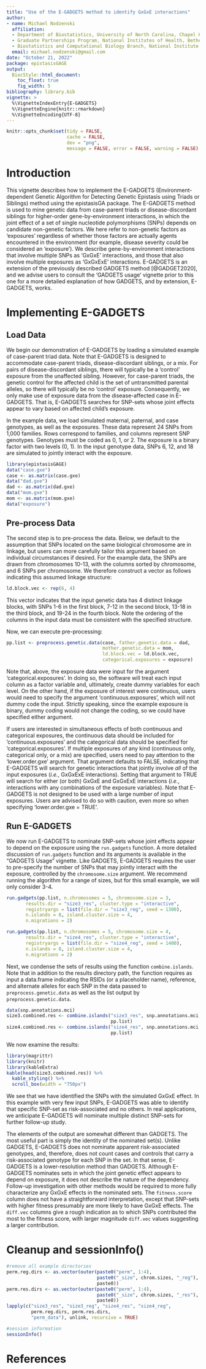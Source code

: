 ```yaml
---
title: "Use of the E-GADGETS method to identify GxGxE interactions"
author: 
- name: Michael Nodzenski
  affiliation: 
  - Department of Biostatistics, University of North Carolina, Chapel Hill, NC
  - Graduate Partnerships Program, National Institutes of Health, Bethesda, MD
  - Biostatistics and Computational Biology Branch, National Institute of Environmental Health Sciences, Research Triangle Park, NC
  email: michael.nodzenski@gmail.com
date: "October 21, 2022"
package: epistasisGAGE
output: 
  BiocStyle::html_document:
    toc_float: true
    fig_width: 5
bibliography: library.bib
vignette: >
  %\VignetteIndexEntry{E-GADGETS}
  %\VignetteEngine{knitr::rmarkdown}
  %\VignetteEncoding{UTF-8}  
---
```


```r
knitr::opts_chunk$set(tidy = FALSE,
                      cache = FALSE,
                      dev = "png",
                      message = FALSE, error = FALSE, warning = FALSE)
```	

# Introduction 

This vignette describes how to implement the E-GADGETS (Environment-dependent Genetic Algorithm for Detecting Genetic Epistasis using Triads or Siblings) method using the epistasisGA package. The E-GADGETS method is used to mine genetic data from case-parent triads or disease-discordant siblings for higher-order gene-by-environment interactions, in which the joint effect of a set of single nucleotide polymorphisms (SNPs) depends on candidate non-genetic factors. We here refer to non-genetic factors as 'exposures' regardless of whether those factors are actually agents encountered in the environment (for example, disease severity could be considered an 'exposure'). We describe gene-by-environment interactions that involve multiple SNPs as 'GxGxE' interactions, and those that also involve multiple exposures as 'GxGxExE' interactions. E-GADGETS is an extension of the previously described GADGETS method [@GADGET2020], and we advise users to consult the 'GADGETS usage' vignette prior to this one for a more detailed explanation of how GADGETS, and by extension, E-GADGETS, works. 

# Implementing E-GADGETS

## Load Data

We begin our demonstration of E-GADGETS by loading a simulated example of case-parent triad data. Note that E-GADGETS is designed to accommodate case-parent triads, disease-discordant siblings, or a mix. For pairs of disease-discordant siblings, there will typically be a 'control' exposure from the unaffected sibling. However, for case-parent triads, the genetic control for the affected child is the set of untransmitted parental alleles, so there will typically be no 'control' exposure. Consequently, we only make use of exposure data from the disease-affected case in E-GADGETS. That is, E-GADGETS searches for SNP-sets whose joint effects appear to vary based on affected child's exposure. 

In the example data, we load simulated maternal, paternal, and case genotypes, as well as the exposures. These data represent 24 SNPs from 1,000 families. Rows correspond to families, and columns represent SNP genotypes. Genotypes must be coded as 0, 1, or 2. The exposure is a binary factor with two levels (0, 1). In the input genotype data, SNPs 6, 12, and 18 are simulated to jointly interact with the exposure. 

```r
library(epistasisGAGE)
data("case.gxe")
case <- as.matrix(case.gxe)
data("dad.gxe")
dad <- as.matrix(dad.gxe)
data("mom.gxe")
mom <- as.matrix(mom.gxe)
data("exposure")
```

## Pre-process Data

The second step is to pre-process the data. Below, we default to the assumption that SNPs located on the same biological chromosome are in linkage, but users can more carefully tailor this argument based on individual circumstances if desired. For the example data, the SNPs are drawn from chromosomes 10-13, with the columns sorted by chromosome, and 6 SNPs per chromosome. We therefore construct a vector as follows indicating this assumed linkage structure:

```r
ld.block.vec <- rep(6, 4)
```

This vector indicates that the input genetic data has 4 distinct linkage blocks, with SNPs 1-6 in the first block, 7-12 in the second block, 13-18 in the third block, and 19-24 in the fourth block. Note the ordering of the columns in the input data must be consistent with the specified structure.

Now, we can execute pre-processing:

```r
pp.list <- preprocess.genetic.data(case, father.genetic.data = dad,
                                   mother.genetic.data = mom,
                                   ld.block.vec = ld.block.vec, 
                                   categorical.exposures = exposure)
```

Note that, above, the exposure data were input for the argument 'categorical.exposures'. In doing so, the software will treat each input column as a factor variable and, ultimately, create dummy variables for each level. On the other hand, if the exposure of interest were continuous, users would need to specify the argument 'continuous.exposures', which will not dummy code the input. Strictly speaking, since the example exposure is binary, dummy coding would not change the coding, so we could have specified either argument.

If users are interested in simultaneous effects of both continuous and categorical exposures, the continuous data should be included for 'continuous.exposures' and the categorical data should be specified for 'categorical.exposures'. If multiple exposures of any kind (continuous only, categorical only, or a mix) are specified, users need to pay attention to the 'lower.order.gxe' argument. That argument defaults to FALSE, indicating that E-GADGETS will search for genetic interactions that jointly involve *all* of the input exposures (*i.e.*, GxGxExE interactions). Setting that argument to TRUE will search for either (or both) GxGxE and GxGxExE interactions (*i.e.*, interactions with any combinations of the exposure variables). Note that E-GADGETS is not designed to be used with a large number of input exposures. Users are advised to do so with caution, even more so when specifying 'lower.order.gxe = TRUE'.

## Run E-GADGETS 

We now run E-GADGETS to nominate SNP-sets whose joint effects appear to depend on the exposure using the `run.gadgets` function. A more detailed discussion of `run.gadgets` function and its arguments is available in the "GADGETS Usage" vignette. Like GADGETS, E-GADGETS requires the user to pre-specify the number of SNPs that may jointly interact with the exposure, controlled by the `chromosome.size` argument. We recommend running the algorithm for a range of sizes, but for this small example, we will only consider 3-4. 

```r
run.gadgets(pp.list, n.chromosomes = 5, chromosome.size = 3, 
       results.dir = "size3_res", cluster.type = "interactive",
       registryargs = list(file.dir = "size3_reg", seed = 1300),
       n.islands = 8, island.cluster.size = 4, 
       n.migrations = 2)

run.gadgets(pp.list, n.chromosomes = 5, chromosome.size = 4, 
       results.dir = "size4_res", cluster.type = "interactive", 
       registryargs = list(file.dir = "size4_reg", seed = 1400),
       n.islands = 8, island.cluster.size = 4, 
       n.migrations = 2)
```


Next, we condense the sets of results using the function `combine.islands`. Note that in addition to the results directory path, the function requires as input a data.frame indicating the RSIDs (or a placeholder name), reference, and alternate alleles for each SNP in the data passed to `preprocess.genetic.data` as well as the list output by `preprocess.genetic.data`. 

```r
data(snp.annotations.mci)
size3.combined.res <- combine.islands("size3_res", snp.annotations.mci,
                                      pp.list)
size4.combined.res <- combine.islands("size4_res", snp.annotations.mci,
                                      pp.list)

```

We now examine the results:

```r
library(magrittr)
library(knitr)
library(kableExtra)
kable(head(size3.combined.res)) %>%
  kable_styling() %>%
  scroll_box(width = "750px")

```

We see that we have identified the SNPs with the simulated GxGxE effect. In this example with very few input SNPs, E-GADGETS was able to identify that specific SNP-set as risk-associated and no others. In real applications, we anticipate E-GADGETS will nominate multiple distinct SNP-sets for further follow-up study.  

The elements of the output are somewhat different than GADGETS. The most useful part is simply the identity of the nominated set(s). Unlike GADGETS, E-GADGETS does not nominate apparent risk-associated genotypes, and, therefore, does not count cases and controls that carry a risk-associated genotype for each SNP in the set. In that sense, E-GADGETS is a lower-resolution method than GADGETS. Although E-GADGETS nominates sets in which the joint genetic effect appears to depend on exposure, it does not describe the nature of the dependency. Follow-up investigation with other methods would be required to more fully characterize any GxGxE effects in the nominated sets. The `fitness.score` column does not have a straightforward interpretation, except that SNP-sets with higher fitness presumably are more likely to have GxGxE effects. The `diff.vec` columns give a rough indication as to which SNPs contributed the most to the fitness score, with larger magnitude `diff.vec` values suggesting a larger contribution. 



# Cleanup and sessionInfo() {.unnumbered}

```r
#remove all example directories 
perm.reg.dirs <- as.vector(outer(paste0("perm", 1:4), 
                                 paste0("_size", chrom.sizes, "_reg"), 
                                 paste0))
perm.res.dirs <- as.vector(outer(paste0("perm", 1:4), 
                                 paste0("_size", chrom.sizes, "_res"), 
                                 paste0))
lapply(c("size3_res", "size3_reg", "size4_res", "size4_reg",
         perm.reg.dirs, perm.res.dirs, 
         "perm_data"), unlink, recursive = TRUE)


```

```r
#session information 
sessionInfo()

```

# References {.unnumbered}
